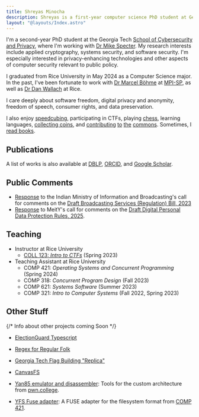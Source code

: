 ```yaml
---
title: Shreyas Minocha
description: Shreyas is a first-year computer science PhD student at Georgia Tech. His research interests include applied cryptography, systems security, and software security.
layout: "@layouts/Index.astro"
---
```



I'm a second-year PhD student at the Georgia&nbsp;Tech [School&nbsp;of Cybersecurity and Privacy](https://scp.cc.gatech.edu/), where I'm working with [Dr&nbsp;Mike&nbsp;Specter](https://mikespecter.com/). My research interests include applied cryptography, systems security, and software security. I'm especially interested in privacy-enhancing technologies and other aspects of computer security relevant to public policy.

I graduated from Rice&nbsp;University in May 2024 as a Computer&nbsp;Science major. In the past, I've been fortunate to work with [Dr&nbsp;Marcel&nbsp;Böhme](https://mboehme.github.io/) at [MPI-SP](https://www.mpi-sp.org/), as well as [Dr&nbsp;Dan&nbsp;Wallach](https://www.cs.rice.edu/~dwallach/) at Rice.

I care deeply about software freedom, digital privacy and anonymity, freedom of speech, consumer rights, and data preservation.

I also enjoy [speedcubing](https://www.worldcubeassociation.org/persons/2022MINO03), participating in CTFs, playing [chess](https://lichess.org/@/acute-triangle), learning languages, [collecting coins](https://en.numista.com/vous/vos_pieces.php?user=417600), and [contributing](https://archive.org/details/@eabf4fdb0f7a) [to](https://en.wikipedia.org/wiki/User:ShreyasMinocha) [the](https://www.openstreetmap.org/user/%E0%A4%B6%E0%A5%8D%E0%A4%B0) [commons](https://musicbrainz.org/user/shreyasminocha).
Sometimes, I [read books](https://openlibrary.org/people/eabf4fdb0f7a/books/currently-reading).

## Publications

A list of works is also available at [DBLP](https://dblp.org/pid/408/9845.html), [ORCID](https://orcid.org/0009-0004-4730-9221), and [Google Scholar](https://scholar.google.com/citations?view_op=list_works&user=45aREa4AAAAJ).

<Bibliography />

## Public Comments

-   [Response](/public-comments/broadcast-bill-comments.pdf) to the Indian Ministry of Information and Broadcasting's call for comments on the [Draft Broadcasting Services (Regulation) Bill, 2023](https://pib.gov.in/PressReleasePage.aspx?PRID=1976200)
-   [Response](/public-comments/dpdp-rules-comments.pdf) to MeitY's call for comments on the [Draft Digital Personal Data Protection Rules, 2025](https://innovateindia.mygov.in/dpdp-rules-2025/).

## Teaching

-   Instructor at Rice University
    -   [COLL 123: _Intro to CTFs_](https://canvas.rice.edu/courses/55235) (Spring 2023)
-   Teaching Assistant at Rice University
    -   COMP 421: _Operating Systems and Concurrent Programming_ (Spring 2024)
    -   COMP 318: _Concurrent Program Design_ (Fall 2023)
    -   COMP 621: _Systems Software_ (Summer 2023)
    -   COMP 321: _Intro to Computer Systems_ (Fall 2022, Spring 2023)

## Other Stuff

{/* Info about other projects coming Soon */}

-   [ElectionGuard Typescript](https://github.com/danwallach/ElectionGuard-TypeScript)

-   [Regex for Regular Folk](https://refrf.dev/)

-   [Georgia Tech Flag Building "Replica"](https://flagbuild.ing/)

-   [CanvasFS](https://github.com/shreyasminocha/canvas-fs)

-   [Yan85 emulator and disassembler](https://github.com/shreyasminocha/gyan85): Tools for the custom architecture from [pwn.college](https://pwn.college).

-   [YFS Fuse adapter](https://github.com/shreyasminocha/yfs-fuse): A FUSE adapter for the filesystem format from [COMP 421](https://www.clear.rice.edu/comp421/).

<Footer />
